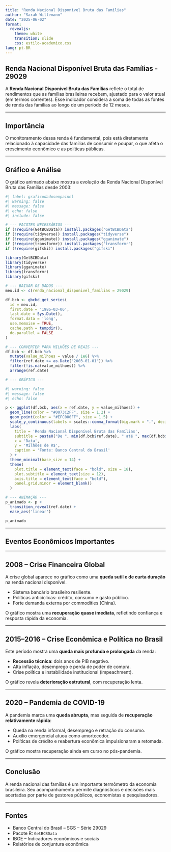 ---
title: "Renda Nacional Disponível Bruta das Famílias"
author: "Sarah Willemann"
date: "2025-06-02"
format:
  revealjs:
    theme: white
    transition: slide
    css: estilo-academico.css
lang: pt-BR
---

## Renda Nacional Disponível Bruta das Famílias - 29029

A **Renda Nacional Disponível Bruta das Famílias** reflete o total de rendimentos que as famílias brasileiras recebem, ajustado para o valor atual (em termos correntes). Esse indicador considera a soma de todas as fontes de renda das famílias ao longo de um período de 12 meses.

---

## Importância

O monitoramento dessa renda é fundamental, pois está diretamente relacionado à capacidade das famílias de consumir e poupar, o que afeta o crescimento econômico e as políticas públicas.

---

## Gráfico e Análise

O gráfico animado abaixo mostra a evolução da Renda Nacional Disponível Bruta das Famílias desde 2003:

```{r}
#| label: graficodadosempainel
#| warning: false
#| message: false
#| echo: false
#| include: false

# --- PACOTES NECESSÁRIOS ---
if (!require(GetBCBData)) install.packages("GetBCBData")
if (!require(tidyverse)) install.packages("tidyverse")
if (!require(gganimate)) install.packages("gganimate")
if (!require(transformr)) install.packages("transformr")
if (!require(gifski)) install.packages("gifski")

library(GetBCBData)
library(tidyverse)
library(gganimate)
library(transformr)
library(gifski)

# --- BAIXAR OS DADOS ---
meu.id <- c(renda_nacional_disponivel_familias = 29029)

df.bcb <- gbcbd_get_series(
  id = meu.id,
  first.date = '1986-03-06',
  last.date = Sys.Date(),
  format.data = 'long',
  use.memoise = TRUE,
  cache.path = tempdir(),
  do.parallel = FALSE
)

# --- CONVERTER PARA MILHÕES DE REAIS ---
df.bcb <- df.bcb %>%
  mutate(value_milhoes = value / 1e6) %>%
  filter(ref.date >= as.Date("2003-01-01")) %>%
  filter(!is.na(value_milhoes)) %>%
  arrange(ref.date)

# --- GRÁFICO ---


```

```{r}
#| warning: false
#| message: false
#| echo: false

p <- ggplot(df.bcb, aes(x = ref.date, y = value_milhoes)) +
  geom_line(color = "#0073C2FF", size = 1.2) +
  geom_point(color = "#EFC000FF", size = 1.5) +
  scale_y_continuous(labels = scales::comma_format(big.mark = ".", decimal.mark = ",")) +
  labs(
    title = 'Renda Nacional Disponível Bruta das Famílias',
    subtitle = paste0("De ", min(df.bcb$ref.date), " até ", max(df.bcb$ref.date)),
    x = 'Data',
    y = 'Milhões de R$',
    caption = 'Fonte: Banco Central do Brasil'
  ) +
  theme_minimal(base_size = 14) +
  theme(
    plot.title = element_text(face = "bold", size = 18),
    plot.subtitle = element_text(size = 12),
    axis.title = element_text(face = "bold"),
    panel.grid.minor = element_blank()
  )

# --- ANIMAÇÃO ---
p_animado <- p +
  transition_reveal(ref.date) +
  ease_aes('linear')

p_animado
```


---

## Eventos Econômicos Importantes

---

## 2008 – Crise Financeira Global

A crise global aparece no gráfico como uma **queda sutil e de curta duração** na renda nacional disponível.

- Sistema bancário brasileiro resiliente.
- Políticas anticíclicas: crédito, consumo e gasto público.
- Forte demanda externa por commodities (China).

O gráfico mostra uma **recuperação quase imediata**, refletindo confiança e resposta rápida da economia.

---

## 2015–2016 – Crise Econômica e Política no Brasil

Este período mostra uma **queda mais profunda e prolongada** da renda:

- **Recessão técnica**: dois anos de PIB negativo.
- Alta inflação, desemprego e perda de poder de compra.
- Crise política e instabilidade institucional (impeachment).

O gráfico revela **deterioração estrutural**, com recuperação lenta.

---

## 2020 – Pandemia de COVID-19

A pandemia marca uma **queda abrupta**, mas seguida de **recuperação relativamente rápida**:

- Queda na renda informal, desemprego e retração do consumo.
- Auxílio emergencial atuou como amortecedor.
- Políticas de crédito e reabertura econômica impulsionaram a retomada.

O gráfico mostra recuperação ainda em curso no pós-pandemia.


---

## Conclusão

A renda nacional das famílias é um importante termômetro da economia brasileira. Seu acompanhamento permite diagnósticos e decisões mais acertadas por parte de gestores públicos, economistas e pesquisadores.

---

## Fontes

- Banco Central do Brasil – SGS – Série 29029  
- Pacote R: `GetBCBData`  
- IBGE – Indicadores econômicos e sociais  
- Relatórios de conjuntura econômica


